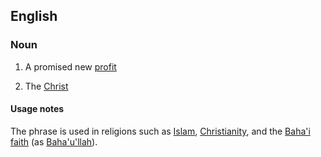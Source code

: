 ==English==

===Noun===
{{en-noun|head=[[promised]] [[one]]|-}}

# {{context|theology|lang=en}} A promised new [[profit]]
# {{context|theology|Christianity|lang=en}} The [[Christ]]

====Usage notes====
The phrase is used in religions such as [[Islam]], [[Christianity]], and the [[Baha'i]] [[faith]] (as [[Baha'u'llah]]).